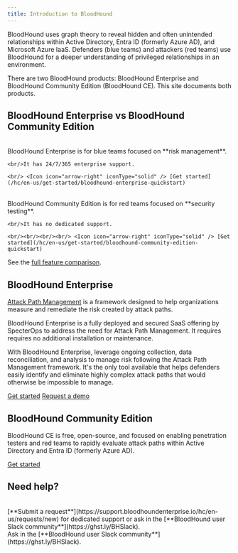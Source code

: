 ```yaml
---
title: Introduction to BloodHound
---
```


<Card title="BloodHound is an Attack Path Management solution for identity attack path risks." icon="shield" horizontal="true"></Card>

BloodHound uses graph theory to reveal hidden and often unintended relationships within Active Directory, Entra ID (formerly Azure AD), and Microsoft Azure IaaS. Defenders (blue teams) and attackers (red teams) use BloodHound for a deeper understanding of privileged relationships in an environment.

There are two BloodHound products: BloodHound Enterprise and BloodHound Community Edition (BloodHound CE). This site documents both products.

## BloodHound Enterprise vs BloodHound Community Edition

<CardGroup cols={2}>
<Card title="Continuously monitor, prioritize, and eliminate attack path risk across your environment." img="../../images/enterprise-logo.png">
    <br/>
    BloodHound Enterprise is for blue teams focused on **risk management**. 
    
    <br/>It has 24/7/365 enterprise support.

    <br/> <Icon icon="arrow-right" iconType="solid" /> [Get started](/hc/en-us/get-started/bloodhound-enterprise-quickstart)
</Card>
<Card title="Identify, test, and validate attack path risk." img="../../images/ce-logo.png">
    <br/>
    BloodHound Community Edition is for red teams focused on **security testing**.
    
    <br/>It has no dedicated support.

    <br/><br/><br/><br/> <Icon icon="arrow-right" iconType="solid" /> [Get started](/hc/en-us/get-started/bloodhound-community-edition-quickstart)
</Card>
</CardGroup>


See the [full feature comparison](https://specterops.io/bloodhound-feature-comparison/).

## BloodHound Enterprise

[Attack Path Management](https://bloodhoundenterprise.io/what-is-attack-path-management/) is a framework designed to help organizations measure and remediate the risk created by attack paths. 

BloodHound Enterprise is a fully deployed and secured SaaS offering by SpecterOps to address the need for Attack Path Management. 
It requires requires no additional installation or maintenance.

With BloodHound Enterprise, leverage ongoing collection, data reconciliation, and analysis to manage risk following the Attack Path Management framework.
It's the only tool available that helps defenders easily identify and eliminate highly complex attack paths that would otherwise be impossible to manage.

<Icon icon="arrow-right" iconType="solid" /> [Get started](/hc/en-us/get-started/bloodhound-enterprise-quickstart)
<Icon icon="arrow-right" iconType="solid" /> [Request a demo](https://bloodhoundenterprise.io/demo/)

## BloodHound Community Edition

BloodHound CE is free, open-source, and focused on enabling penetration testers and red teams to rapidly evaluate attack paths within Active Directory and Entra ID (formerly Azure AD).

<Icon icon="arrow-right" iconType="solid" /> [Get started](/hc/en-us/get-started/bloodhound-community-edition-quickstart)

## Need help?
<CardGroup>
    <Card title="BloodHound Enterprise Support" icon="square-question">
        <br/>
        [**Submit a request**](https://support.bloodhoundenterprise.io/hc/en-us/requests/new) for dedicated support or ask in the [**BloodHound user Slack community**](https://ghst.ly/BHSlack).
    </Card>
    <Card title="BloodHound Community Edition Support" icon="users"> 
        <br/>
        Ask in the [**BloodHound user Slack community**](https://ghst.ly/BHSlack).
        </Card>
</CardGroup>
